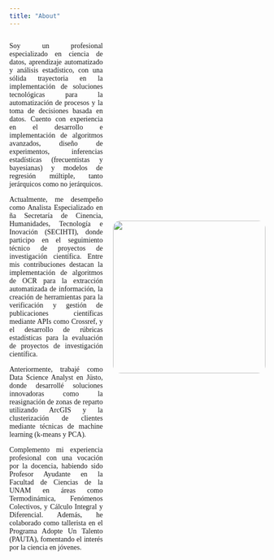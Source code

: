```yaml
---
title: "About"
---
```


<div style="display: grid; grid-template-columns: 1fr 1fr; align-items: center; gap: 20px;">

<div style="text-align: justify; font-family: 'Georgia', serif;">

Soy un profesional especializado en ciencia de datos, aprendizaje automatizado y análisis estadístico, con una sólida trayectoria en la implementación de soluciones tecnológicas para la automatización de procesos y la toma de decisiones basada en datos. Cuento con experiencia en el desarrollo e implementación de algoritmos avanzados, diseño de experimentos, inferencias estadísticas (frecuentistas y bayesianas) y modelos de regresión múltiple, tanto jerárquicos como no jerárquicos.

Actualmente, me desempeño como Analista Especializado en ña Secretaría de Cinencia, Humanidades, Tecnología e Inovación (SECIHTI), donde participo en el seguimiento técnico de proyectos de investigación científica. Entre mis contribuciones destacan la implementación de algoritmos de OCR para la extracción automatizada de información, la creación de herramientas para la verificación y gestión de publicaciones científicas mediante APIs como Crossref, y el desarrollo de rúbricas estadísticas para la evaluación de proyectos de investigación científica. 

Anteriormente, trabajé como Data Science Analyst en Jüsto, donde desarrollé soluciones innovadoras como la reasignación de zonas de reparto utilizando ArcGIS y la clusterización de clientes mediante técnicas de machine learning (k-means y PCA).

Complemento mi experiencia profesional con una vocación por la docencia, habiendo sido Profesor Ayudante en la Facultad de Ciencias de la UNAM en áreas como Termodinámica, Fenómenos Colectivos, y Cálculo Integral y Diferencial. Además, he colaborado como tallerista en el Programa Adopte Un Talento (PAUTA), fomentando el interés por la ciencia en jóvenes.
</div>

<div style="display: flex; justify-content: center;">
  <img src="images/japt.jpeg" width="300px" style="border-radius: 5%;">
</div>

</div>